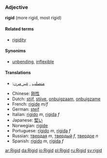===Adjective===
'''rigid''' (more rigid, most rigid)

====Related terms====
*[[rigidity]]

====Synonims====

*[[unbending]], [[inflexible]]

====Translations====
*{{ar}}:[[متصلب]] , [[غير مرن]]
*Chinese: [[刚性]]
*Dutch: [[stijf]], [[stijve]], [[onbuigzaam]], [[onbuigzame]]
*French: [[rigide]] ''m/f''
*German: [[steif]]
*Italian: [[rigido]] ''m'', [[rigida]] ''f''
*Japanese: [[堅い]]
*Norwegian: [[rigide]]
*Portuguese: [[rígido]] ''m'', [[rígida]] ''f''
*Russian: [[твердая]] ''m'', [[твердый]] ''f'', [[твердое]] ''n''
*Spanish: [[rígido]] ''m'', [[rígida]] ''f''

[[ar:Rigid]]
[[da:Rigid]]
[[io:Rigid]]
[[pl:Rigid]]
[[ru:Rigid]]
[[sv:rigid]]